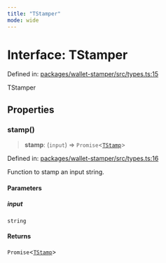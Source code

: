 ```yaml
---
title: "TStamper"
mode: wide
---
```

  
# Interface: TStamper

Defined in: [packages/wallet-stamper/src/types.ts:15](https://github.com/tkhq/sdk/blob/main/packages/wallet-stamper/src/types.ts#L15)

TStamper

## Properties

### stamp()

> **stamp**: (`input`) => `Promise`\<[`TStamp`](../TStamp/readme)\>

Defined in: [packages/wallet-stamper/src/types.ts:16](https://github.com/tkhq/sdk/blob/main/packages/wallet-stamper/src/types.ts#L16)

Function to stamp an input string.

#### Parameters

##### input

`string`

#### Returns

`Promise`\<[`TStamp`](../TStamp/readme)\>
